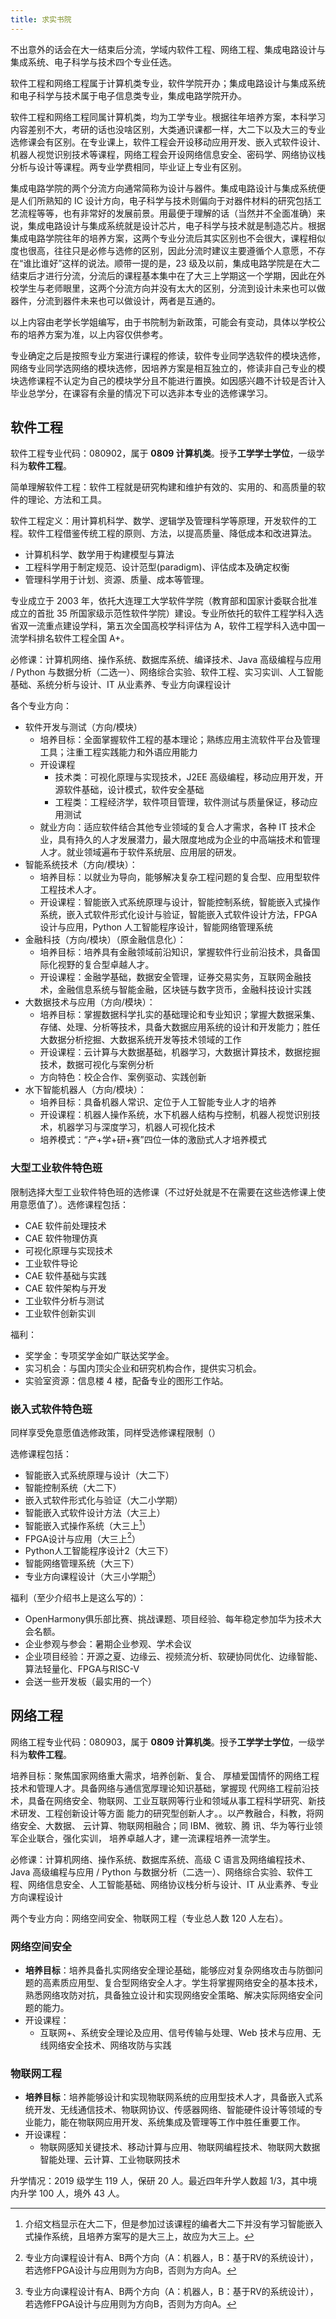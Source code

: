 ```yaml
---
title: 求实书院
---
```



不出意外的话会在大一结束后分流，学域内软件工程、网络工程、集成电路设计与集成系统、电子科学与技术四个专业任选。

软件工程和网络工程属于计算机类专业，软件学院开办；集成电路设计与集成系统和电子科学与技术属于电子信息类专业，集成电路学院开办。

软件工程和网络工程同属计算机类，均为工学专业。根据往年培养方案，本科学习内容差别不大，考研的话也没啥区别，大类通识课都一样，大二下以及大三的专业选修课会有区别。在专业课上，软件工程会开设移动应用开发、嵌入式软件设计、机器人视觉识别技术等课程，网络工程会开设网络信息安全、密码学、网络协议栈分析与设计等课程。两专业学费相同，毕业证上专业有区别。

集成电路学院的两个分流方向通常简称为设计与器件。集成电路设计与集成系统便是人们所熟知的 IC 设计方向，电子科学与技术则偏向于对器件材料的研究包括工艺流程等等，也有非常好的发展前景。用最便于理解的话（当然并不全面准确）来说，集成电路设计与集成系统就是设计芯片，电子科学与技术就是制造芯片。根据集成电路学院往年的培养方案，这两个专业分流后其实区别也不会很大，课程相似度也很高，往往只是必修与选修的区别，因此分流时建议主要遵循个人意愿，不存在“谁比谁好”这样的说法。顺带一提的是，23 级及以前，集成电路学院是在大二结束后才进行分流，分流后的课程基本集中在了大三上学期这一个学期，因此在外校学生与老师眼里，这两个分流方向并没有太大的区别，分流到设计未来也可以做器件，分流到器件未来也可以做设计，两者是互通的。

以上内容由老学长学姐编写，由于书院制为新政策，可能会有变动，具体以学校公布的培养方案为准，以上内容仅供参考。

<Aside>
  专业确定之后是按照专业方案进行课程的修读，软件专业同学选软件的模块选修，网络专业同学选网络的模块选修，因培养方案是相互独立的，修读非自己专业的模块选修课程不认定为自己的模块学分且不能进行置换。如因感兴趣不计较是否计入毕业总学分，在课容有余量的情况下可以选非本专业的选修课学习。
</Aside>

## 软件工程

软件工程专业代码：080902，属于 **0809 计算机类**。授予**工学学士学位**，一级学科为**软件工程**。

简单理解软件工程：软件工程就是研究构建和维护有效的、实用的、和高质量的软件的理论、方法和工具。

软件工程定义：用计算机科学、数学、逻辑学及管理科学等原理，开发软件的工程。软件工程借鉴传统工程的原则、方法，以提高质量、降低成本和改进算法。

- 计算机科学、数学用于构建模型与算法
- 工程科学用于制定规范、设计范型(paradigm)、评估成本及确定权衡
- 管理科学用于计划、资源、质量、成本等管理。

专业成立于 2003 年，依托大连理工大学软件学院（教育部和国家计委联合批准成立的首批 35 所国家级示范性软件学院）建设。专业所依托的软件工程学科入选省双一流重点建设学科，第五次全国高校学科评估为 A，软件工程学科入选中国一流学科排名软件工程全国 A+。

必修课：计算机网络、操作系统、数据库系统、编译技术、Java 高级编程与应用 / Python 与数据分析（二选一）、网络综合实验、软件工程、实习实训、人工智能基础、系统分析与设计、IT 从业素养、专业方向课程设计

各个专业方向：

- 软件开发与测试（方向/模块）
  - 培养目标：全面掌握软件工程的基本理论；熟练应用主流软件平台及管理工具；注重工程实践能力和外语应用能力
  - 开设课程
    - 技术类：可视化原理与实现技术，J2EE 高级编程，移动应用开发，开源软件基础，设计模式，软件安全基础
    - 工程类：工程经济学，软件项目管理，软件测试与质量保证，移动应用测试
  - 就业方向：适应软件结合其他专业领域的复合人才需求，各种 IT 技术企业，具有持久的人才发展潜力，最大限度地成为企业的中高端技术和管理人才。就业领域遍布于软件系统层、应用层的研发。
- 智能系统技术（方向/模块）：
  - 培养目标：以就业为导向，能够解决复杂工程问题的复合型、应用型软件工程技术人才。
  - 开设课程：智能嵌入式系统原理与设计，智能控制系统，智能嵌入式操作系统，嵌入式软件形式化设计与验证，智能嵌入式软件设计方法，FPGA 设计与应用，Python 人工智能程序设计，智能网络管理系统
- 金融科技（方向/模块）（原金融信息化）：
  - 培养目标：培养具有金融领域前沿知识，掌握软件行业前沿技术，具备国际化视野的复合型卓越人才。
  - 开设课程：金融学基础，数据安全管理，证券交易实务，互联网金融技术，金融信息系统与智能金融，区块链与数字货币，金融科技设计实践
- 大数据技术与应用（方向/模块）：
  - 培养目标：掌握数据科学扎实的基础理论和专业知识；掌握大数据采集、存储、处理、分析等技术，具备大数据应用系统的设计和开发能力；胜任大数据分析挖掘、大数据系统开发等技术领域的工作
  - 开设课程：云计算与大数据基础，机器学习，大数据计算技术，数据挖掘技术，数据可视化与案例分析
  - 方向特色：校企合作、案例驱动、实践创新
- 水下智能机器人（方向/模块）：
  - 培养目标：具备机器人常识、定位于人工智能专业人才的培养
  - 开设课程：机器人操作系统，水下机器人结构与控制，机器人视觉识别技术，机器学习与深度学习，机器人可视化技术
  - 培养模式：“产+学+研+赛”四位一体的激励式人才培养模式

### 大型工业软件特色班

限制选择大型工业软件特色班的选修课（不过好处就是不在需要在这些选修课上使用意愿值了）。选修课程包括：

- CAE 软件前处理技术
- CAE 软件物理仿真
- 可视化原理与实现技术
- 工业软件导论
- CAE 软件基础与实践
- CAE 软件架构与开发
- 工业软件分析与测试
- 工业软件创新实训

福利：

- 奖学金：专项奖学金如广联达奖学金。
- 实习机会：与国内顶尖企业和研究机构合作，提供实习机会。
- 实验室资源：信息楼 4 楼，配备专业的图形工作站。

### 嵌入式软件特色班

同样享受免意愿值选修政策，同样受选修课程限制（）

选修课程包括：
- 智能嵌入式系统原理与设计（大二下）
- 智能控制系统（大二下）
- 嵌入式软件形式化与验证（大二小学期）
- 智能嵌入式软件设计方法（大三上）
- 智能嵌入式操作系统（大三上[^1]）
- FPGA设计与应用（大三上[^2]）
- Python人工智能程序设计2（大三下）
- 智能网络管理系统（大三下）
- 专业方向课程设计（大三小学期[^2]）

[^1]:介绍文档显示在大二下，但是参加过该课程的编者大二下并没有学习智能嵌入式操作系统，且培养方案写的是大三上，故应为大三上。
[^2]: 专业方向课程设计有A、B两个方向（A：机器人，B：基于RV的系统设计），若选修FPGA设计与应用则为方向B，否则为方向A。

福利（至少介绍书上是这么写的）：
- OpenHarmony俱乐部比赛、挑战课题、项目经验、每年稳定参加华为技术大会名额。
- 企业参观与参会：暑期企业参观、学术会议
- 企业项目经验：开源之夏、边缘云、视频流分析、软硬协同优化、边缘智能、算法轻量化、FPGA与RISC-V
- 会送一些开发板（最实用的一个）

## 网络工程

网络工程专业代码：080903，属于 **0809 计算机类**。授予**工学学士学位**，一级学科为**软件工程**。

培养目标：聚焦国家网络重大需求，培养创新、复合、 厚植爱国情怀的网络工程技术和管理人才。具备网络与通信宽厚理论知识基础，掌握现 代网络工程前沿技术，具备在网络安全、物联网、工业互联网等行业和领域从事工程科学研究、新技术研发、工程创新设计等方面 能力的研究型创新人才。。以产教融合，科教，将网络安全、大数据、 云计算、物联网相融合；同 IBM、微软、腾 讯、华为等行业领军企业联合，强化实训， 培养卓越人才，建一流课程培养一流学生。

必修课：计算机网络、操作系统、数据库系统、高级 C 语言及网络编程技术、Java 高级编程与应用 / Python 与数据分析（二选一）、网络综合实验、软件工程、网络信息安全、人工智能基础、网络协议栈分析与设计、IT 从业素养、专业方向课程设计

两个专业方向：网络空间安全、物联网工程（专业总人数 120 人左右）。

### 网络空间安全

- **培养目标**：培养具备扎实网络安全理论基础，能够应对复杂网络攻击与防御问题的高素质应用型、复合型网络安全人才。学生将掌握网络安全的基本技术，熟悉网络攻防对抗，具备独立设计和实现网络安全策略、解决实际网络安全问题的能力。
- 开设课程：
  - 互联网+、系统安全理论及应用、信号传输与处理、Web 技术与应用、无线网络安全技术、网络攻防与实践

### 物联网工程

- **培养目标**：培养能够设计和实现物联网系统的应用型技术人才，具备嵌入式系统开发、无线通信技术、物联网协议、传感器网络、智能硬件设计等领域的专业能力，能在物联网应用开发、系统集成及管理等工作中胜任重要工作。
- 开设课程：
  - 物联网感知关键技术、移动计算与应用、物联网编程技术、物联网大数据智能处理、云计算、工业物联网技术

升学情况：2019 级学生 119 人，保研 20 人。最近四年升学人数超 1/3，其中境内升学 100 人，境外 43 人。
